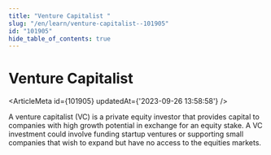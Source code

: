 ```yaml
---
title: "Venture Capitalist "
slug: "/en/learn/venture-capitalist--101905"
id: "101905"
hide_table_of_contents: true
---
```



# Venture Capitalist 

<ArticleMeta id={101905} updatedAt={'2023-09-26 13:58:58'} />
<div className='border-solid border-b border-t-0 my-4 border-[var(--ifm-color-gray-300)]' />

A venture capitalist (VC) is a private equity investor that provides capital to companies with high growth potential in exchange for an equity stake. A VC investment could involve funding startup ventures or supporting small companies that wish to expand but have no access to the equities markets.
